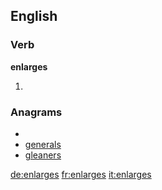 ==English==

===Verb===
'''enlarges'''

# {{third-person singular of|[[enlarge]]}}

===Anagrams===
* {{alphagram|aeeglnrs}}
* [[generals#English|generals]]
* [[gleaners#English|gleaners]]

[[de:enlarges]]
[[fr:enlarges]]
[[it:enlarges]]